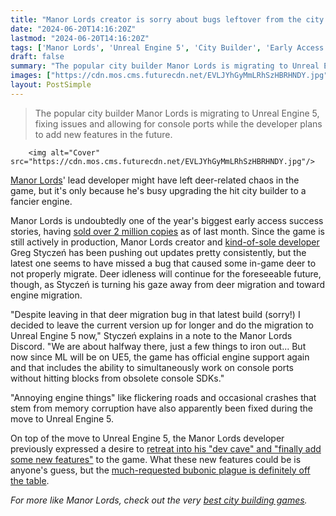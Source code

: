 ```yaml
---
title: "Manor Lords creator is sorry about bugs leftover from the city builder's latest patch, but promises the move to Unreal Engine 5 will sort out other 'annoying' issues"
date: "2024-06-20T14:16:20Z"
lastmod: "2024-06-20T14:16:20Z"
tags: ['Manor Lords', 'Unreal Engine 5', 'City Builder', 'Early Access', 'Solo Developer']
draft: false
summary: "The popular city builder Manor Lords is migrating to Unreal Engine 5, fixing issues and allowing for console ports while the developer plans to add new features in the future."
images: ["https://cdn.mos.cms.futurecdn.net/EVLJYhGyMmLRhSzHBRHNDY.jpg"]
layout: PostSimple
---
```

> The popular city builder Manor Lords is migrating to Unreal Engine 5, fixing issues and allowing for console ports while the developer plans to add new features in the future.


        <img alt="Cover" src="https://cdn.mos.cms.futurecdn.net/EVLJYhGyMmLRhSzHBRHNDY.jpg"/>
        
[Manor Lords](https://www.gamesradar.com/manor-lords-review/)' lead developer might have left deer-related chaos in the game, but it's only because he's busy upgrading the hit city builder to a fancier engine. 

Manor Lords is undoubtedly one of the year's biggest early access success stories, having [sold over 2 million copies](https://www.gamesradar.com/games/city-builder/manor-lords-publisher-had-some-wild-hopes-but-after-2-million-sales-the-city-builder-has-smashed-every-expectation/) as of last month. Since the game is still actively in production, Manor Lords creator and [kind-of-sole developer](https://www.gamesradar.com/games/city-builder/manor-lords-creator-kind-of-agrees-that-he-isnt-really-a-solo-dev-but-says-hes-earned-the-title-because-if-i-quit-its-game-over/) Greg Styczeń has been pushing out updates pretty consistently, but the latest one seems to have missed a bug that caused some in-game deer to not properly migrate. Deer idleness will continue for the foreseeable future, though, as Styczeń is turning his gaze away from deer migration and toward engine migration. 

"Despite leaving in that deer migration bug in that latest build (sorry!) I decided to leave the current version up for longer and do the migration to Unreal Engine 5 now," Styczeń explains in a note to the Manor Lords Discord. "We are about halfway there, just a few things to iron out... But now since ML will be on UE5, the game has official engine support again and that includes the ability to simultaneously work on console ports without hitting blocks from obsolete console SDKs." 

"Annoying engine things" like flickering roads and occasional crashes that stem from memory corruption have also apparently been fixed during the move to Unreal Engine 5.

On top of the move to Unreal Engine 5, the Manor Lords developer previously expressed a desire to [retreat into his "dev cave" and "finally add some new features"](https://www.gamesradar.com/games/city-builder/manor-lords-creator-wants-to-return-to-the-dev-cave-to-push-the-city-builder-forward-and-finally-add-some-new-features/) to the game. What these new features could be is anyone's guess, but the [much-requested bubonic plague is definitely off the table](https://www.gamesradar.com/games/city-builder/manor-lords-isnt-getting-the-much-requested-bubonic-plague-as-the-medieval-city-builders-creator-thinks-plague-and-disease-are-not-real-game-mechanics/). 

*For more like Manor Lords, check out the very *[<em>best city building games</em>](https://www.gamesradar.com/best-city-building-games/)*.*
        